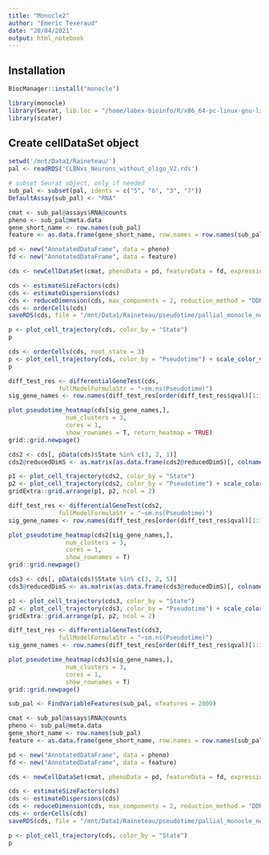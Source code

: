 ```yaml
---
title: "Monocle2"
author: "Emeric Texeraud"
date: "20/04/2021"
output: html_notebook
---
```



## Installation
```r
BiocManager::install("monocle")
```

```r
library(monocle)
library(Seurat, lib.loc = "/home/labex-bioinfo/R/x86_64-pc-linux-gnu-library/diff_versions") # V4
library(scater)
```

## Create cellDataSet object
```r
setwd('/mnt/Data1/Raineteau/')
pal <- readRDS('CLBNxs_Neurons_without_oligo_V2.rds')

# subset Seurat object, only if needed
sub_pal <- subset(pal, idents = c("5", "6", "3", "7"))
DefaultAssay(sub_pal) <- "RNA"

cmat <- sub_pal@assays$RNA@counts
pheno <- sub_pal@meta.data
gene_short_name <- row.names(sub_pal)
feature <- as.data.frame(gene_short_name, row.names = row.names(sub_pal))

pd <- new("AnnotatedDataFrame", data = pheno)
fd <- new("AnnotatedDataFrame", data = feature)

cds <- newCellDataSet(cmat, phenoData = pd, featureData = fd, expressionFamily = negbinomial.size())
```

```r
cds <- estimateSizeFactors(cds)
cds <- estimateDispersions(cds)
cds <- reduceDimension(cds, max_components = 2, reduction_method = "DDRTree")
cds <- orderCells(cds)
saveRDS(cds, file = "/mnt/Data1/Raineteau/pseudotime/pallial_monocle_neurons.rds")
```

```r
p <- plot_cell_trajectory(cds, color_by = "State")
p
```

```r
cds <- orderCells(cds, root_state = 3)
p <- plot_cell_trajectory(cds, color_by = "Pseudotime") + scale_color_viridis_c()
p
```

```r
diff_test_res <- differentialGeneTest(cds,
              fullModelFormulaStr = "~sm.ns(Pseudotime)")
sig_gene_names <- row.names(diff_test_res[order(diff_test_res$qval)[1:100],])
```

```r
plot_pseudotime_heatmap(cds[sig_gene_names,],
                num_clusters = 3,
                cores = 1,
                show_rownames = T, return_heatmap = TRUE)
grid::grid.newpage()
```

```r
cds2 <- cds[, pData(cds)$State %in% c(3, 2, 1)]
cds2@reducedDimS <- as.matrix(as.data.frame(cds2@reducedDimS)[, colnames(cds2)])

p1 <- plot_cell_trajectory(cds2, color_by = "State")
p2 <- plot_cell_trajectory(cds2, color_by = "Pseudotime") + scale_color_viridis_c()
gridExtra::grid.arrange(p1, p2, ncol = 2)
```


```r
diff_test_res <- differentialGeneTest(cds2,
              fullModelFormulaStr = "~sm.ns(Pseudotime)")
sig_gene_names <- row.names(diff_test_res[order(diff_test_res$qval)[1:100],])
```

```r
plot_pseudotime_heatmap(cds2[sig_gene_names,],
                num_clusters = 3,
                cores = 1,
                show_rownames = T)
grid::grid.newpage()
```



```r
cds3 <- cds[, pData(cds)$State %in% c(3, 2, 5)]
cds3@reducedDimS <- as.matrix(as.data.frame(cds3@reducedDimS)[, colnames(cds3)])

p1 <- plot_cell_trajectory(cds3, color_by = "State")
p2 <- plot_cell_trajectory(cds3, color_by = "Pseudotime") + scale_color_viridis_c()
gridExtra::grid.arrange(p1, p2, ncol = 2)
```

```r
diff_test_res <- differentialGeneTest(cds3,
              fullModelFormulaStr = "~sm.ns(Pseudotime)")
sig_gene_names <- row.names(diff_test_res[order(diff_test_res$qval)[1:100],])
```

```r
plot_pseudotime_heatmap(cds3[sig_gene_names,],
                num_clusters = 3,
                cores = 1,
                show_rownames = T)
grid::grid.newpage()
```

```r
sub_pal <- FindVariableFeatures(sub_pal, nfeatures = 2000)

cmat <- sub_pal@assays$RNA@counts
pheno <- sub_pal@meta.data
gene_short_name <- row.names(sub_pal)
feature <- as.data.frame(gene_short_name, row.names = row.names(sub_pal))

pd <- new("AnnotatedDataFrame", data = pheno)
fd <- new("AnnotatedDataFrame", data = feature)

cds <- newCellDataSet(cmat, phenoData = pd, featureData = fd, expressionFamily = negbinomial.size())
```

```r
cds <- estimateSizeFactors(cds)
cds <- estimateDispersions(cds)
cds <- reduceDimension(cds, max_components = 2, reduction_method = "DDRTree")
cds <- orderCells(cds)
saveRDS(cds, file = "/mnt/Data1/Raineteau/pseudotime/pallial_monocle_neurons_2000genes.rds")
```

```r
p <- plot_cell_trajectory(cds, color_by = "State")
p
```


